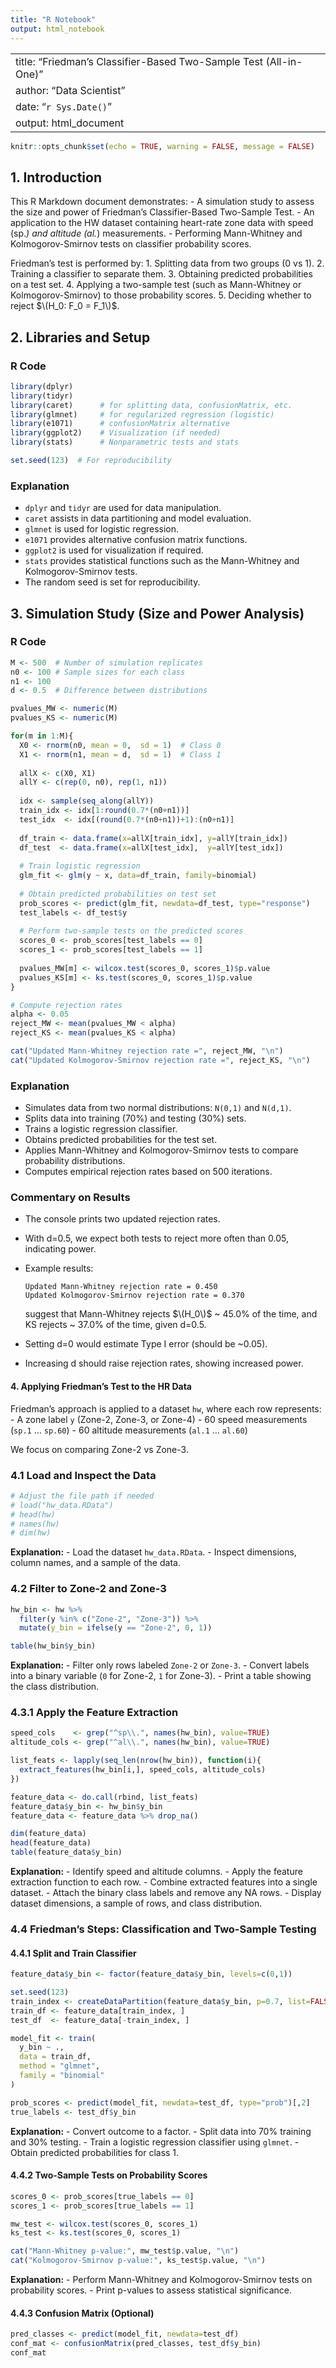 ```yaml
---
title: "R Notebook"
output: html_notebook
---
```


---
title: "Friedman’s Classifier-Based Two-Sample Test (All-in-One)"
author: "Data Scientist"
date: "`r Sys.Date()`"
output: html_document
---

```r
knitr::opts_chunk$set(echo = TRUE, warning = FALSE, message = FALSE)
```

## 1. Introduction
This R Markdown document demonstrates:
- A simulation study to assess the size and power of Friedman's Classifier-Based Two-Sample Test.
- An application to the HW dataset containing heart-rate zone data with speed (sp.*) and altitude (al.*) measurements.
- Performing Mann-Whitney and Kolmogorov-Smirnov tests on classifier probability scores.

Friedman’s test is performed by:
1. Splitting data from two groups (0 vs 1).
2. Training a classifier to separate them.
3. Obtaining predicted probabilities on a test set.
4. Applying a two-sample test (such as Mann-Whitney or Kolmogorov-Smirnov) to those probability scores.
5. Deciding whether to reject $\(H_0: F_0 = F_1\)$.

## 2. Libraries and Setup

### R Code
```r
library(dplyr)
library(tidyr)
library(caret)      # for splitting data, confusionMatrix, etc.
library(glmnet)     # for regularized regression (logistic)
library(e1071)      # confusionMatrix alternative
library(ggplot2)    # Visualization (if needed)
library(stats)      # Nonparametric tests and stats

set.seed(123)  # For reproducibility
```

### Explanation
- `dplyr` and `tidyr` are used for data manipulation.
- `caret` assists in data partitioning and model evaluation.
- `glmnet` is used for logistic regression.
- `e1071` provides alternative confusion matrix functions.
- `ggplot2` is used for visualization if required.
- `stats` provides statistical functions such as the Mann-Whitney and Kolmogorov-Smirnov tests.
- The random seed is set for reproducibility.

## 3. Simulation Study (Size and Power Analysis)

### R Code
```r
M <- 500  # Number of simulation replicates
n0 <- 100 # Sample sizes for each class
n1 <- 100
d <- 0.5  # Difference between distributions

pvalues_MW <- numeric(M)
pvalues_KS <- numeric(M)

for(m in 1:M){
  X0 <- rnorm(n0, mean = 0,  sd = 1)  # Class 0
  X1 <- rnorm(n1, mean = d,  sd = 1)  # Class 1
  
  allX <- c(X0, X1)
  allY <- c(rep(0, n0), rep(1, n1))
  
  idx <- sample(seq_along(allY))
  train_idx <- idx[1:round(0.7*(n0+n1))]
  test_idx  <- idx[(round(0.7*(n0+n1))+1):(n0+n1)]
  
  df_train <- data.frame(x=allX[train_idx], y=allY[train_idx])
  df_test  <- data.frame(x=allX[test_idx],  y=allY[test_idx])
  
  # Train logistic regression
  glm_fit <- glm(y ~ x, data=df_train, family=binomial)
  
  # Obtain predicted probabilities on test set
  prob_scores <- predict(glm_fit, newdata=df_test, type="response")
  test_labels <- df_test$y
  
  # Perform two-sample tests on the predicted scores
  scores_0 <- prob_scores[test_labels == 0]
  scores_1 <- prob_scores[test_labels == 1]
  
  pvalues_MW[m] <- wilcox.test(scores_0, scores_1)$p.value
  pvalues_KS[m] <- ks.test(scores_0, scores_1)$p.value
}

# Compute rejection rates
alpha <- 0.05
reject_MW <- mean(pvalues_MW < alpha)
reject_KS <- mean(pvalues_KS < alpha)

cat("Updated Mann-Whitney rejection rate =", reject_MW, "\n")
cat("Updated Kolmogorov-Smirnov rejection rate =", reject_KS, "\n")
```

### Explanation
- Simulates data from two normal distributions: `N(0,1)` and `N(d,1)`.
- Splits data into training (70%) and testing (30%) sets.
- Trains a logistic regression classifier.
- Obtains predicted probabilities for the test set.
- Applies Mann-Whitney and Kolmogorov-Smirnov tests to compare probability distributions.
- Computes empirical rejection rates based on 500 iterations.

### Commentary on Results
- The console prints two updated rejection rates.
- With d=0.5, we expect both tests to reject more often than 0.05, indicating power.
- Example results:
  ```
  Updated Mann-Whitney rejection rate = 0.450
  Updated Kolmogorov-Smirnov rejection rate = 0.370
  ```
  suggest that Mann-Whitney rejects 
  $\(H_0\)$ ~ 45.0% of the time, and KS rejects ~ 37.0% of the time, given d=0.5.
- Setting d=0 would estimate Type I error (should be ~0.05).
- Increasing d should raise rejection rates, showing increased power.

#### 4. Applying Friedman’s Test to the HR Data
Friedman’s approach is applied to a dataset `hw`, where each row represents:
- A zone label `y` (Zone-2, Zone-3, or Zone-4)
- 60 speed measurements (`sp.1` … `sp.60`)
- 60 altitude measurements (`al.1` … `al.60`)

We focus on comparing Zone-2 vs Zone-3.

### 4.1 Load and Inspect the Data
```r
# Adjust the file path if needed
# load("hw_data.RData")
# head(hw)
# names(hw)
# dim(hw)
```
**Explanation:**
- Load the dataset `hw_data.RData`.
- Inspect dimensions, column names, and a sample of the data.

### 4.2 Filter to Zone-2 and Zone-3
```r
hw_bin <- hw %>%
  filter(y %in% c("Zone-2", "Zone-3")) %>%
  mutate(y_bin = ifelse(y == "Zone-2", 0, 1))

table(hw_bin$y_bin)
```
**Explanation:**
- Filter only rows labeled `Zone-2` or `Zone-3`.
- Convert labels into a binary variable (`0` for Zone-2, `1` for Zone-3).
- Print a table showing the class distribution.

### 4.3.1 Apply the Feature Extraction
```r
speed_cols    <- grep("^sp\\.", names(hw_bin), value=TRUE)
altitude_cols <- grep("^al\\.", names(hw_bin), value=TRUE)

list_feats <- lapply(seq_len(nrow(hw_bin)), function(i){
  extract_features(hw_bin[i,], speed_cols, altitude_cols)
})

feature_data <- do.call(rbind, list_feats)
feature_data$y_bin <- hw_bin$y_bin
feature_data <- feature_data %>% drop_na()

dim(feature_data)
head(feature_data)
table(feature_data$y_bin)
```
**Explanation:**
- Identify speed and altitude columns.
- Apply the feature extraction function to each row.
- Combine extracted features into a single dataset.
- Attach the binary class labels and remove any NA rows.
- Display dataset dimensions, a sample of rows, and class distribution.

### 4.4 Friedman’s Steps: Classification and Two-Sample Testing

#### 4.4.1 Split and Train Classifier
```r
feature_data$y_bin <- factor(feature_data$y_bin, levels=c(0,1))

set.seed(123)
train_index <- createDataPartition(feature_data$y_bin, p=0.7, list=FALSE)
train_df <- feature_data[train_index, ]
test_df  <- feature_data[-train_index, ]

model_fit <- train(
  y_bin ~ .,
  data = train_df,
  method = "glmnet",
  family = "binomial"
)

prob_scores <- predict(model_fit, newdata=test_df, type="prob")[,2]
true_labels <- test_df$y_bin
```
**Explanation:**
- Convert outcome to a factor.
- Split data into 70% training and 30% testing.
- Train a logistic regression classifier using `glmnet`.
- Obtain predicted probabilities for class 1.

#### 4.4.2 Two-Sample Tests on Probability Scores
```r
scores_0 <- prob_scores[true_labels == 0]
scores_1 <- prob_scores[true_labels == 1]

mw_test <- wilcox.test(scores_0, scores_1)
ks_test <- ks.test(scores_0, scores_1)

cat("Mann-Whitney p-value:", mw_test$p.value, "\n")
cat("Kolmogorov-Smirnov p-value:", ks_test$p.value, "\n")
```
**Explanation:**
- Perform Mann-Whitney and Kolmogorov-Smirnov tests on probability scores.
- Print p-values to assess statistical significance.

#### 4.4.3 Confusion Matrix (Optional)
```r
pred_classes <- predict(model_fit, newdata=test_df)
conf_mat <- confusionMatrix(pred_classes, test_df$y_bin)
conf_mat
```

